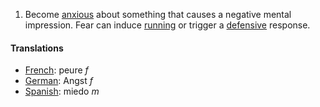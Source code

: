 #Become [[anxious]] about something that causes a negative mental impression.  Fear can induce [[running]] or trigger a [[defensive]] response.

==== Translations ====
*[[French]]: peure ''f''<br>
*[[German]]: Angst ''f''<br>
*[[Spanish]]: miedo ''m''